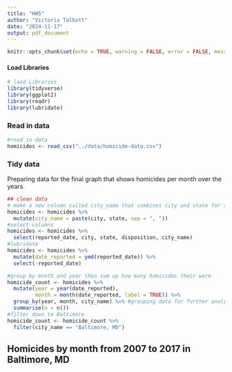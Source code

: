```yaml
---
title: "HW5"
author: "Victoria Talbott"
date: "2024-11-17"
output: pdf_document
---
```


```r
knitr::opts_chunk$set(echo = TRUE, warning = FALSE, error = FALSE, message = FALSE)
```

#### Load Libraries

```r
# laod Libraries
library(tidyverse)
library(ggplot2)
library(readr)
library(lubridate)
```

### Read in data

```r
#read in data
homicides <- read_csv("../data/homicide-data.csv")
```


### Tidy data
Preparing data for the final graph that shows homicides per month over the years. 
```r
## clean data
# make a new column called city_name that combines city and state for something like this "Baltimore, MD)
homicides <- homicides %>% 
  mutate(city_name = paste(city, state, sep = ", ")) 
#select columns
homicides <- homicides %>% 
  select(reported_date, city, state, disposition, city_name)
#lubridate
homicides <- homicides %>% 
  mutate(date_reported = ymd(reported_date)) %>% 
  select(-reported_date)

#group by month and year then sum up how many homicides their were
homicide_count <- homicides %>% 
  mutate(year = year(date_reported),        
         month = month(date_reported, label = TRUE)) %>%  
  group_by(year, month, city_name) %>% #grouping data for further analysis
  summarise(n = n())  
#filter down to Baltimore
homicide_count <- homicide_count %>% 
  filter(city_name == "Baltimore, MD")
```

## Homicides by month from 2007 to 2017 in Baltimore, MD
```r

```





